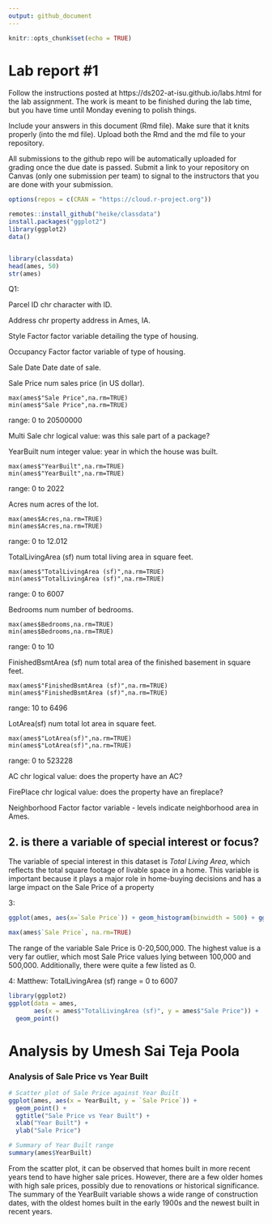 ```yaml
---
output: github_document
---
```


<!-- README.md is generated from README.Rmd. Please edit the README.Rmd file -->


```r
knitr::opts_chunk$set(echo = TRUE)
```

# Lab report #1

Follow the instructions posted at https://ds202-at-isu.github.io/labs.html for the lab assignment. The work is meant to be finished during the lab time, but you have time until Monday evening to polish things.

Include your answers in this document (Rmd file). Make sure that it knits properly (into the md file). Upload both the Rmd and the md file to your repository.  

All submissions to the github repo will be automatically uploaded for grading once the due date is passed.
Submit a link to your repository on Canvas (only one submission per team) to signal to the instructors that you are done with your submission.

```r
options(repos = c(CRAN = "https://cloud.r-project.org"))

remotes::install_github("heike/classdata")
install.packages("ggplot2")
library(ggplot2)
data()


library(classdata)
head(ames, 50)
str(ames)
```
Q1:

Parcel ID 
chr
character with ID.

Address
chr
property address in Ames, IA.

Style
Factor
factor variable detailing the type of housing.

Occupancy
Factor
factor variable of type of housing.

Sale Date
Date
date of sale.

Sale Price
num
sales price (in US dollar).
```{include=FALSE}
max(ames$"Sale Price",na.rm=TRUE)
min(ames$"Sale Price",na.rm=TRUE)
```
range: 0 to 20500000

Multi Sale
chr
logical value: was this sale part of a package?

YearBuilt
num
integer value: year in which the house was built.
```{include=FALSE}
max(ames$"YearBuilt",na.rm=TRUE)
min(ames$"YearBuilt",na.rm=TRUE)
```
range: 0 to 2022

Acres
num
acres of the lot.
```{include=FALSE}
max(ames$Acres,na.rm=TRUE)
min(ames$Acres,na.rm=TRUE)
```
range: 0 to 12.012

TotalLivingArea (sf)
num
total living area in square feet.
```{include=FALSE}
max(ames$"TotalLivingArea (sf)",na.rm=TRUE)
min(ames$"TotalLivingArea (sf)",na.rm=TRUE)
```
range: 0 to 6007

Bedrooms
num
number of bedrooms.
```{include=FALSE}
max(ames$Bedrooms,na.rm=TRUE)
min(ames$Bedrooms,na.rm=TRUE)
```
range: 0 to 10

FinishedBsmtArea (sf)
num
total area of the finished basement in square feet.
```{include=FALSE}
max(ames$"FinishedBsmtArea (sf)",na.rm=TRUE)
min(ames$"FinishedBsmtArea (sf)",na.rm=TRUE)
```
range: 10 to 6496

LotArea(sf)
num
total lot area in square feet.
```{include=FALSE}
max(ames$"LotArea(sf)",na.rm=TRUE)
min(ames$"LotArea(sf)",na.rm=TRUE)
```
range: 0 to 523228

AC
chr
logical value: does the property have an AC?

FirePlace
chr
logical value: does the property have an fireplace?

Neighborhood
Factor
factor variable - levels indicate neighborhood area in Ames.

## 2. is there a variable of special interest or focus?

The variable of special interest in this dataset is *Total Living Area*, which reflects the total square footage of livable space in a home. This variable is important because it plays a major role in home-buying decisions and has a large impact on the Sale Price of a property


3:
```r
ggplot(ames, aes(x=`Sale Price`)) + geom_histogram(binwidth = 500) + ggtitle("binwidth - 500")

max(ames$`Sale Price`, na.rm=TRUE)

```
The range of the variable Sale Price is 0-20,500,000. The highest value is a very far outlier, which most Sale Price values lying between 100,000 and 500,000. Additionally, there were quite a few listed as 0.

4:
Matthew: TotalLivingArea (sf) range = 0 to 6007
```r
library(ggplot2)
ggplot(data = ames, 
       aes(x = ames$"TotalLivingArea (sf)", y = ames$"Sale Price")) +
  geom_point()
```

# Analysis by Umesh Sai Teja Poola
### Analysis of Sale Price vs Year Built
```r
# Scatter plot of Sale Price against Year Built
ggplot(ames, aes(x = YearBuilt, y = `Sale Price`)) +
  geom_point() +
  ggtitle("Sale Price vs Year Built") +
  xlab("Year Built") +
  ylab("Sale Price")

# Summary of Year Built range
summary(ames$YearBuilt)
```

From the scatter plot, it can be observed that homes built in more recent years tend to have higher sale prices. However, there are a few older homes with high sale prices, possibly due to renovations or historical significance. The summary of the YearBuilt variable shows a wide range of construction dates, with the oldest homes built in the early 1900s and the newest built in recent years.
